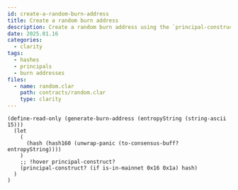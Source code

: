 ```yaml
---
id: create-a-random-burn-address
title: Create a random burn address
description: Create a random burn address using the `principal-construct?` function in Clarity.
date: 2025.01.16
categories:
  - clarity
tags:
  - hashes
  - principals
  - burn addresses
files:
  - name: random.clar
    path: contracts/random.clar
    type: clarity
---
```


```clarity
(define-read-only (generate-burn-address (entropyString (string-ascii 15)))
  (let
    (
      (hash (hash160 (unwrap-panic (to-consensus-buff? entropyString))))
    )
    ;; !hover principal-construct?
    (principal-construct? (if is-in-mainnet 0x16 0x1a) hash)
  )
)
```